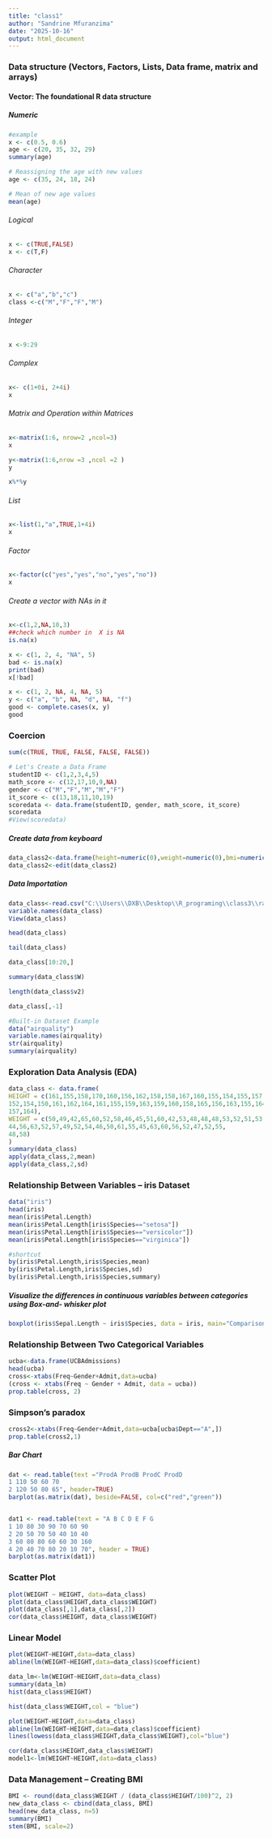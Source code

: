 ```yaml
---
title: "class1"
author: "Sandrine Mfuranzima"
date: "2025-10-16"
output: html_document
---
```

### Data structure (Vectors, Factors, Lists, Data frame, matrix and arrays)

#### Vector: The foundational R data structure
##### Numeric
```r
#example
x <- c(0.5, 0.6)
age <- c(20, 35, 32, 29)
summary(age)

# Reassigning the age with new values
age <- c(35, 24, 18, 24)

# Mean of new age values
mean(age)

```
###### Logical
```r
x <- c(TRUE,FALSE)
x <- c(T,F)
```
###### Character

```r
x <- c("a","b","c")
class <-c("M","F","F","M")
```
###### Integer

```r
x <-9:29
```

###### Complex

```r

x<- c(1+0i, 2+4i)
x
```

###### Matrix and Operation within Matrices

```r
x<-matrix(1:6, nrow=2 ,ncol=3)
x

y<-matrix(1:6,nrow =3 ,ncol =2 )
y

x%*%y
```

###### List

```r
x<-list(1,"a",TRUE,1+4i)
x
```

###### Factor

```r
x<-factor(c("yes","yes","no","yes","no"))
x
```

###### Create a vector with NAs in it

```r
x<-c(1,2,NA,10,3)
##check which number in  X is NA 
is.na(x)
```

```r
x <- c(1, 2, 4, "NA", 5)
bad <- is.na(x)
print(bad)
x[!bad]
```

```r
x <- c(1, 2, NA, 4, NA, 5)
y <- c("a", "b", NA, "d", NA, "f")
good <- complete.cases(x, y)
good
```
### Coercion
```r
sum(c(TRUE, TRUE, FALSE, FALSE, FALSE))
```
```r
# Let's Create a Data Frame
studentID <- c(1,2,3,4,5)
math_score <- c(12,17,10,9,NA)
gender <- c("M","F","M","M","F")
it_score <- c(13,18,11,10,19)
scoredata <- data.frame(studentID, gender, math_score, it_score)
scoredata
#View(scoredata)
```

##### Create data from keyboard
```r
data_class2<-data.frame(height=numeric(0),weight=numeric(0),bmi=numeric(0))
data_class2<-edit(data_class2)
```

##### Data Importation

```r
data_class<-read.csv("C:\\Users\\DXB\\Desktop\\R_programing\\class3\\random_height_weight_dataset.csv")
variable.names(data_class)
View(data_class)
```

```r
head(data_class)
```

```r
tail(data_class)
```
```r
data_class[10:20,]
```
```r
summary(data_class$W)
```
```r
length(data_class$v2)
```
```r
data_class[,-1]
```


```r
#Built-in Dataset Example
data("airquality")
variable.names(airquality)
str(airquality)
summary(airquality)
```
### Exploration Data Analysis (EDA)

```r
data_class <- data.frame(
HEIGHT = c(161,155,158,170,160,156,162,158,158,167,160,155,154,155,157,157,160,158,160,160,
152,154,150,161,162,164,161,155,159,163,159,160,158,165,156,163,155,164,163,168,
157,164),
WEIGHT = c(50,49,42,65,60,52,58,46,45,51,60,42,53,48,48,48,53,52,51,53,
44,56,63,52,57,49,52,54,46,50,61,55,45,63,60,56,52,47,52,55,
48,58)
)
summary(data_class)
apply(data_class,2,mean)
apply(data_class,2,sd)
```
### Relationship Between Variables – iris Dataset
```r
data("iris")
head(iris)
mean(iris$Petal.Length)
mean(iris$Petal.Length[iris$Species=="setosa"])
mean(iris$Petal.Length[iris$Species=="versicolor"])
mean(iris$Petal.Length[iris$Species=="virginica"])

#shortcut
by(iris$Petal.Length,iris$Species,mean)
by(iris$Petal.Length,iris$Species,sd)
by(iris$Petal.Length,iris$Species,summary)

```
##### Visualize the differences in continuous variables between categories using Box-and- whisker plot

```r
boxplot(iris$Sepal.Length ~ iris$Species, data = iris, main="Comparison")
```


### Relationship Between Two Categorical Variables
```r
ucba<-data.frame(UCBAdmissions)
head(ucba)
cross<-xtabs(Freq~Gender+Admit,data=ucba)
(cross <- xtabs(Freq ~ Gender + Admit, data = ucba))
prop.table(cross, 2)
```
### Simpson's paradox
```r
cross2<-xtabs(Freq~Gender+Admit,data=ucba[ucba$Dept=="A",])
prop.table(cross2,1)
```

##### Bar Chart
```r
dat <- read.table(text ="ProdA ProdB ProdC ProdD
1 110 50 60 70
2 120 50 80 65", header=TRUE)
barplot(as.matrix(dat), beside=FALSE, col=c("red","green"))


dat1 <- read.table(text = "A B C D E F G
1 10 80 30 90 70 60 90
2 20 50 70 50 40 10 40
3 60 80 80 60 60 30 160
4 20 40 70 80 20 10 70", header = TRUE)
barplot(as.matrix(dat1))
```
### Scatter Plot
```r
plot(WEIGHT ~ HEIGHT, data=data_class)
plot(data_class$HEIGHT,data_class$WEIGHT)
plot(data_class[,1],data_class[,2])
cor(data_class$HEIGHT, data_class$WEIGHT)
```

### Linear Model

```r
plot(WEIGHT~HEIGHT,data=data_class) 
abline(lm(WEIGHT~HEIGHT,data=data_class)$coefficient)
```
```r
data_lm<-lm(WEIGHT~HEIGHT,data=data_class) 
summary(data_lm)
hist(data_class$HEIGHT)
```
```r
hist(data_class$WEIGHT,col = "blue")
```

```r
plot(WEIGHT~HEIGHT,data=data_class) 
abline(lm(WEIGHT~HEIGHT,data=data_class)$coefficient) 
lines(lowess(data_class$HEIGHT,data_class$WEIGHT),col="blue")
```
```r
cor(data_class$HEIGHT,data_class$WEIGHT) 
model1<-lm(WEIGHT~HEIGHT,data=data_class)
```
### Data Management – Creating BMI
```r
BMI <- round(data_class$WEIGHT / (data_class$HEIGHT/100)^2, 2)
new_data_class <- cbind(data_class, BMI)
head(new_data_class, n=5)
summary(BMI)
stem(BMI, scale=2)
```


